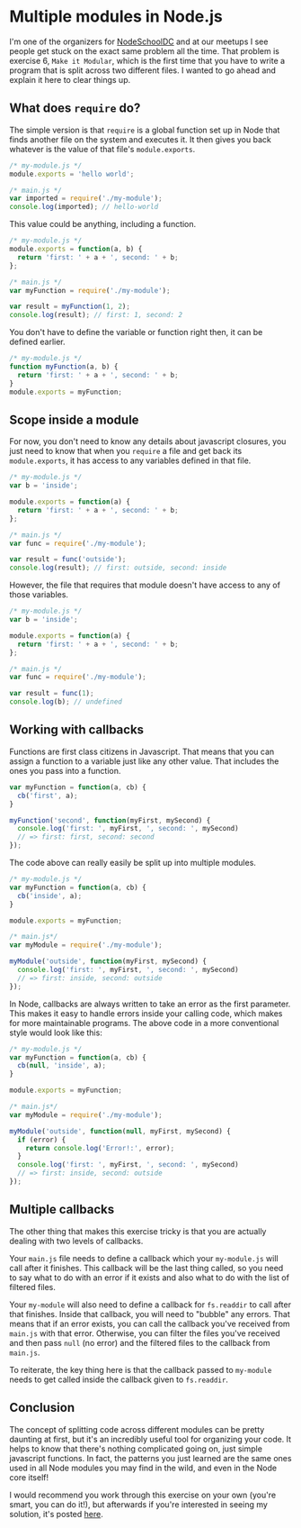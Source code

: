 # Multiple modules in Node.js

I'm one of the organizers for [NodeSchoolDC](http://nodeschool.io/washingtondc/)
and at our meetups I see people get stuck on the exact same problem all the
time. That problem is exercise 6, `Make it Modular`, which is the first time
that you have to write a program that is split across two different files. I
wanted to go ahead and explain it here to clear things up.

## What does `require` do?

The simple version is that `require` is a global function set up in Node that
finds another file on the system and executes it. It then gives you back
whatever is the value of that file's `module.exports`.

```javascript
/* my-module.js */
module.exports = 'hello world';

/* main.js */
var imported = require('./my-module');
console.log(imported); // hello-world
```

This value could be anything, including a function.

```javascript
/* my-module.js */
module.exports = function(a, b) {
  return 'first: ' + a + ', second: ' + b;
};

/* main.js */
var myFunction = require('./my-module');

var result = myFunction(1, 2);
console.log(result); // first: 1, second: 2
```

You don't have to define the variable or function right then, it can be defined
earlier.

```javascript
/* my-module.js */
function myFunction(a, b) {
  return 'first: ' + a + ', second: ' + b;
}
module.exports = myFunction;
```

## Scope inside a module

For now, you don't need to know any details about javascript closures, you just
need to know that when you `require` a file and get back its `module.exports`,
it has access to any variables defined in that file.

```javascript
/* my-module.js */
var b = 'inside';

module.exports = function(a) {
  return 'first: ' + a + ', second: ' + b;
};

/* main.js */
var func = require('./my-module');

var result = func('outside');
console.log(result); // first: outside, second: inside
```

However, the file that requires that module doesn't have access to any of those
variables.

```javascript
/* my-module.js */
var b = 'inside';

module.exports = function(a) {
  return 'first: ' + a + ', second: ' + b;
};

/* main.js */
var func = require('./my-module');

var result = func(1);
console.log(b); // undefined
```

## Working with callbacks

Functions are first class citizens in Javascript. That means that you can assign
a function to a variable just like any other value. That includes the ones you
pass into a function.

```javascript
var myFunction = function(a, cb) {
  cb('first', a);
}

myFunction('second', function(myFirst, mySecond) {
  console.log('first: ', myFirst, ', second: ', mySecond)
  // => first: first, second: second
});
```

The code above can really easily be split up into multiple modules.

```javascript
/* my-module.js */
var myFunction = function(a, cb) {
  cb('inside', a);
}

module.exports = myFunction;

/* main.js*/
var myModule = require('./my-module');

myModule('outside', function(myFirst, mySecond) {
  console.log('first: ', myFirst, ', second: ', mySecond)
  // => first: inside, second: outside
});
```

In Node, callbacks are always written to take an error as the first parameter.
This makes it easy to handle errors inside your calling code, which makes for
more maintainable programs. The above code in a more conventional style would
look like this:

```javascript
/* my-module.js */
var myFunction = function(a, cb) {
  cb(null, 'inside', a);
}

module.exports = myFunction;

/* main.js*/
var myModule = require('./my-module');

myModule('outside', function(null, myFirst, mySecond) {
  if (error) {
    return console.log('Error!:', error);
  }
  console.log('first: ', myFirst, ', second: ', mySecond)
  // => first: inside, second: outside
});
```

## Multiple callbacks

The other thing that makes this exercise tricky is that you are actually dealing
with two levels of callbacks.

Your `main.js` file needs to define a callback which your `my-module.js` will
call after it finishes. This callback will be the last thing called, so you
need to say what to do with an error if it exists and also what to do with the
list of filtered files.

Your `my-module` will also need to define a callback for `fs.readdir` to call
after that finishes. Inside that callback, you will need to "bubble" any errors.
That means that if an error exists, you can call the callback you've received
from `main.js` with that error. Otherwise, you can filter the files you've
received and then pass `null` (no error) and the filtered files to the callback
from `main.js`.

To reiterate, the key thing here is that the callback passed to `my-module`
needs to get called inside the callback given to `fs.readdir`.

## Conclusion

The concept of splitting code across different modules can be pretty daunting at
first, but it's an incredibly useful tool for organizing your code. It helps to
know that there's nothing complicated going on, just simple javascript
functions. In fact, the patterns you just learned are the same ones used in all
Node modules you may find in the wild, and even in the Node core itself!

I would recommend you work through this exercise on your own (you're smart, you
can do it!), but afterwards if you're interested in seeing my solution, it's
posted [here](https://gist.github.com/JuanCaicedo/5d45403382d998508239ea6fb6837d13).
